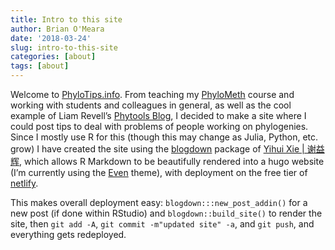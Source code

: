 ```yaml
---
title: Intro to this site
author: Brian O'Meara
date: '2018-03-24'
slug: intro-to-this-site
categories: [about]
tags: [about]
---
```


Welcome to [PhyloTips.info](http://www.phylotips.info). From teaching my [PhyloMeth](http://www.phylometh.info) course and working with students and colleagues in general, as well as the cool example of Liam Revell's [Phytools Blog](http://blog.phytools.org), I decided to make a site where I could post tips to deal with problems of people working on phylogenies. Since I mostly use R for this (though this may change as Julia, Python, etc. grow) I have created the site using the [blogdown](https://github.com/rstudio/blogdown) package of [Yihui Xie | 谢益辉](https://yihui.name/en/), which allows R Markdown to be beautifully rendered into a hugo website (I'm currently using the [Even](https://github.com/olOwOlo/hugo-theme-even/) theme), with deployment on the free tier of [netlify](https://www.netlify.com). 

This makes overall deployment easy: `blogdown:::new_post_addin()` for a new post (if done within RStudio) and `blogdown::build_site()` to render the site, then `git add -A`, `git commit -m"updated site" -a`, and `git push`, and everything gets redeployed.
